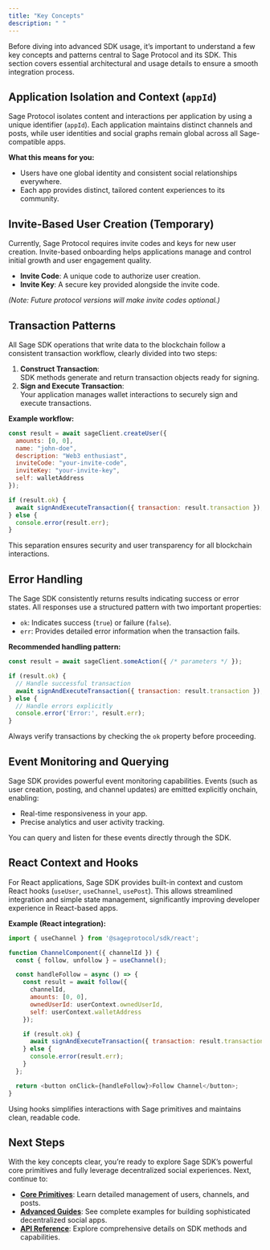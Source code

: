 ```yaml
---
title: "Key Concepts"
description: " "
---
```


Before diving into advanced SDK usage, it’s important to understand a few key concepts and patterns central to Sage Protocol and its SDK. This section covers essential architectural and usage details to ensure a smooth integration process.

## Application Isolation and Context (`appId`)

Sage Protocol isolates content and interactions per application by using a unique identifier (`appId`). Each application maintains distinct channels and posts, while user identities and social graphs remain global across all Sage-compatible apps.

**What this means for you:**

- Users have one global identity and consistent social relationships everywhere.
- Each app provides distinct, tailored content experiences to its community.

## Invite-Based User Creation (Temporary)

Currently, Sage Protocol requires invite codes and keys for new user creation. Invite-based onboarding helps applications manage and control initial growth and user engagement quality.

- **Invite Code**: A unique code to authorize user creation.
- **Invite Key**: A secure key provided alongside the invite code.

_(Note: Future protocol versions will make invite codes optional.)_

## Transaction Patterns

All Sage SDK operations that write data to the blockchain follow a consistent transaction workflow, clearly divided into two steps:

1. **Construct Transaction**:\
   SDK methods generate and return transaction objects ready for signing.
2. **Sign and Execute Transaction**:\
   Your application manages wallet interactions to securely sign and execute transactions.

**Example workflow:**

```javascript
const result = await sageClient.createUser({
  amounts: [0, 0],
  name: "john-doe",
  description: "Web3 enthusiast",
  inviteCode: "your-invite-code",
  inviteKey: "your-invite-key",
  self: walletAddress
});

if (result.ok) {
  await signAndExecuteTransaction({ transaction: result.transaction });
} else {
  console.error(result.err);
}
```

This separation ensures security and user transparency for all blockchain interactions.

## Error Handling

The Sage SDK consistently returns results indicating success or error states. All responses use a structured pattern with two important properties:

- `ok`: Indicates success (`true`) or failure (`false`).
- `err`: Provides detailed error information when the transaction fails.

**Recommended handling pattern:**

```javascript
const result = await sageClient.someAction({ /* parameters */ });

if (result.ok) {
  // Handle successful transaction
  await signAndExecuteTransaction({ transaction: result.transaction });
} else {
  // Handle errors explicitly
  console.error('Error:', result.err);
}
```

Always verify transactions by checking the `ok` property before proceeding.

## Event Monitoring and Querying

Sage SDK provides powerful event monitoring capabilities. Events (such as user creation, posting, and channel updates) are emitted explicitly onchain, enabling:

- Real-time responsiveness in your app.
- Precise analytics and user activity tracking.

You can query and listen for these events directly through the SDK.

## React Context and Hooks

For React applications, Sage SDK provides built-in context and custom React hooks (`useUser`, `useChannel`, `usePost`). This allows streamlined integration and simple state management, significantly improving developer experience in React-based apps.

**Example (React integration):**

```javascript
import { useChannel } from '@sageprotocol/sdk/react';

function ChannelComponent({ channelId }) {
  const { follow, unfollow } = useChannel();

  const handleFollow = async () => {
    const result = await follow({
      channelId,
      amounts: [0, 0],
      ownedUserId: userContext.ownedUserId,
      self: userContext.walletAddress
    });

    if (result.ok) {
      await signAndExecuteTransaction({ transaction: result.transaction });
    } else {
      console.error(result.err);
    }
  };

  return <button onClick={handleFollow}>Follow Channel</button>;
}
```

Using hooks simplifies interactions with Sage primitives and maintains clean, readable code.

## Next Steps

With the key concepts clear, you’re ready to explore Sage SDK’s powerful core primitives and fully leverage decentralized social experiences. Next, continue to:

- [**Core Primitives**](#): Learn detailed management of users, channels, and posts.
- [**Advanced Guides**](#): See complete examples for building sophisticated decentralized social apps.
- [**API Reference**](#): Explore comprehensive details on SDK methods and capabilities.